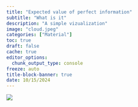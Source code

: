 ```yaml
---
title: "Expected value of perfect information"
subtitle: "What is it"
description: "A simple vizualization"
image: "cloud.jpeg"
categories: ["Material"]
toc: true
draft: false
cache: true
editor_options: 
  chunk_output_type: console
freeze: auto
title-block-banner: true
date: 10/15/2024
---
```


![](EVPI.jpg){fig-align="center"}
